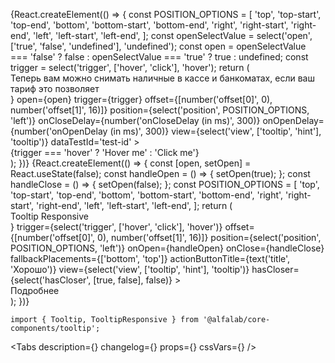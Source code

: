 



<Meta
    title='Компоненты/Tooltip'
    component={Tooltip}
/>


<!-- Canvas -->

<Story name='Tooltip'>
    {React.createElement(() => {
        const POSITION_OPTIONS = [
            'top',
            'top-start',
            'top-end',
            'bottom',
            'bottom-start',
            'bottom-end',
            'right',
            'right-start',
            'right-end',
            'left',
            'left-start',
            'left-end',
        ];
        const openSelectValue = select('open', ['true', 'false', 'undefined'], 'undefined');
        const open =
            openSelectValue === 'false' ? false : openSelectValue === 'true' ? true : undefined;
        const trigger = select('trigger', ['hover', 'click'], 'hover');
        return (
            <div
            style={{
                width: '100%',
                height: '300px',
                display: 'flex',
                justifyContent: 'center',
                alignItems: 'center',
            }}
        >
            <Tooltip
                content={
                    <div style={{ width: '215px' }}>
                        Теперь вам можно снимать наличные в кассе и банкоматах, если ваш тариф это
                        позволяет
                    </div>
                }
                open={open}
                trigger={trigger}
                offset={[number('offset[0]', 0), number('offset[1]', 16)]}
                position={select('position', POSITION_OPTIONS, 'left')}
                onCloseDelay={number('onCloseDelay (in ms)', 300)}
                onOpenDelay={number('onOpenDelay (in ms)', 300)}
                view={select('view', ['tooltip', 'hint'], 'tooltip')}
                dataTestId='test-id'
            >
                <div style={{ padding: '15px', border: '1px dashed rgba(0, 0, 0, 0.1)' }}>
                    {trigger === 'hover' ? 'Hover me' : 'Click me'}
                </div>
            </Tooltip>
        </div>
        );
    })}
</Story>

<Story name='TooltipResponsive'>
    {React.createElement(() => {
        const [open, setOpen] = React.useState(false);
        const handleOpen = () => {
            setOpen(true);
        };
        const handleClose = () => {
            setOpen(false);
        };
        const POSITION_OPTIONS = [
            'top',
            'top-start',
            'top-end',
            'bottom',
            'bottom-start',
            'bottom-end',
            'right',
            'right-start',
            'right-end',
            'left',
            'left-start',
            'left-end',
        ];
        return (
            <div
                style={{
                    width: '100%',
                    height: '300px',
                    display: 'flex',
                    justifyContent: 'center',
                    alignItems: 'center',
                }}
            >
                <TooltipResponsive
                    open={open}
                    content={<div>Tooltip Responsive</div>}
                    trigger={select('trigger', ['hover', 'click'], 'hover')}
                    offset={[number('offset[0]', 0), number('offset[1]', 16)]}
                    position={select('position', POSITION_OPTIONS, 'left')}
                    onOpen={handleOpen}
                    onClose={handleClose}
                    fallbackPlacements={['bottom', 'top']}
                    actionButtonTitle={text('title', 'Хорошо')}
                    view={select('view', ['tooltip', 'hint'], 'tooltip')}
                    hasCloser={select('hasCloser', [true, false], false)}
                >
                    <div style={{ padding: '15px', border: '1px dashed rgba(0, 0, 0, 0.1)' }}>
                        Подробнее
                    </div>
                </TooltipResponsive>
            </div>
        );
    })}
</Story>

<!-- Docs -->

<ComponentHeader
    name='Tooltip'
    version={version}
    package='@alfalab/core-components/tooltip'
    stage={3}
/>

```tsx
import { Tooltip, TooltipResponsive } from '@alfalab/core-components/tooltip';
```

<Tabs
    description={<Description />}
    changelog={<Changelog />}
    props={<Props of={Tooltip} />}
    cssVars={<CssVars css={styles} />}
/>
